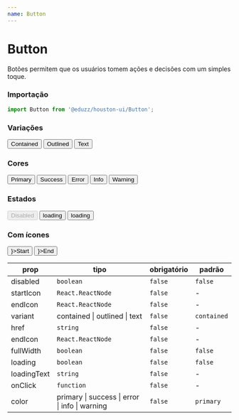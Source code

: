 ```yaml
---
name: Button
---
```




# Button

Botões permitem que os usuários tomem ações e decisões com um simples toque.

### Importação

```js
import Button from '@eduzz/houston-ui/Button';
```

### Variações

<Playground>
  <Row>
    <Column>
      <Button>Contained</Button>
    </Column>
    <Column>
      <Button variant='outlined'>Outlined</Button>
    </Column>
    <Column>
      <Button variant='text'>Text</Button>
    </Column>
  </Row>
</Playground>

### Cores

<Playground>
  <Row>
    <Column>
      <Button color='primary'>Primary</Button>
    </Column>
    <Column>
      <Button color='success'>Success</Button>
    </Column>
    <Column>
      <Button color='error'>Error</Button>
    </Column>
    <Column>
      <Button color='info'>Info</Button>
    </Column>
    <Column>
      <Button color='warning'>Warning</Button>
    </Column>
  </Row>
</Playground>

### Estados

<Playground>
  <Row>
    <Column>
      <Button disabled>Disabled</Button>
    </Column>
    <Column>
      <Button loading>loading</Button>
    </Column>
    <Column>
      <Button loading loadingText='Carregando...'>
        loading
      </Button>
    </Column>
  </Row>
</Playground>

### Com ícones

<Playground>
  <Row>
    <Column>
      <Button startIcon={<InsertEmoticonIcon />}>Start</Button>
    </Column>
    <Column>
      <Button endIcon={<InsertEmoticonIcon />}>End</Button>
    </Column>
  </Row>
</Playground>

| prop        | tipo                                                           | obrigatório | padrão      |
| ----------- | -------------------------------------------------------------- | ----------- | ----------- |
| disabled    | `boolean`                                                      | `false`     | `false`     |
| startIcon   | `React.ReactNode`                                              | `false`     | -           |
| endIcon     | `React.ReactNode`                                              | `false`     | -           |
| variant     | contained &#124; outlined &#124; text                          | `false`     | `contained` |
| href        | `string`                                                       | `false`     | -           |
| endIcon     | `React.ReactNode`                                              | `false`     | -           |
| fullWidth   | `boolean`                                                      | `false`     | `false`     |
| loading     | `boolean`                                                      | `false`     | `false`     |
| loadingText | `string`                                                       | `false`     | -           |
| onClick     | `function`                                                     | `false`     | -           |
| color       | primary &#124; success &#124; error &#124; info &#124; warning | `false`     | `primary`   |
